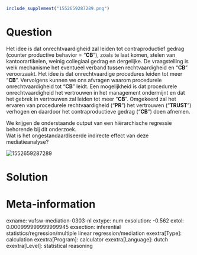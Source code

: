 ```r
include_supplement("1552659287289.png")
```

Question
========
Het idee is dat onrechtvaardigheid zal leiden tot contraproductief
gedrag (counter productive behavior = "**CB**"), zoals te laat komen,
stelen van kantoorartikelen, weinig collegiaal gedrag en dergelijke. De
vraagstelling is welk mechanisme het eventueel verband tussen
rechtvaardigheid en "**CB**" veroorzaakt. Het idee is dat
onrechtvaardige procedures leiden tot meer "**CB**". Vervolgens kunnen
we ons afvragen waarom procedurele onrechtvaardigheid tot "**CB**"
leidt. Een mogelijkheid is dat procedurele onrechtvaardigheid het
vertrouwen in het management ondermijnt en dat het gebrek in vertrouwen
zal leiden tot meer "**CB**". Omgekeerd zal het ervaren van procedurele
rechtvaardigheid ("**PR**") het vertrouwen ("**TRUST**") verhogen en
daardoor het contraproductieve gedrag ("**CB**") doen afnemen.  
  
We krijgen de onderstaande output van een hiërarchische regressie
behorende bij dit onderzoek.  
Wat is het ongestandaardiseerde indirecte effect van deze
mediatieanalyse?   
  
<img src="1552659287289.png" class="fr-fic fr-dii enlargeimage tvcss_2"
alt="1552659287289" />


Solution
========











Meta-information
================
exname: vufsw-mediation-0303-nl
extype: num
exsolution: -0.562
extol: 0.000999999999999945
exsection: inferential statistics/regression/multiple linear regression/mediation
exextra[Type]: calculation
exextra[Program]: calculator
exextra[Language]: dutch
exextra[Level]: statistical reasoning

